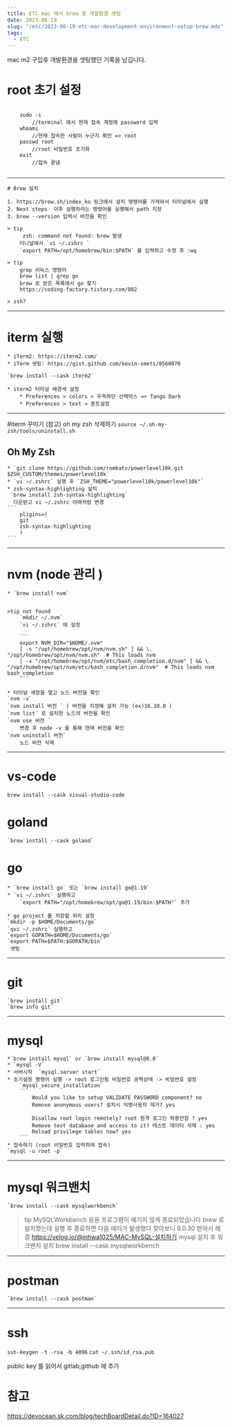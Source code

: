 ```yaml
---
title: ETC mac 에서 brew 로 개발환경 셋팅
date: 2023-06-19
slug: "/etc/2023-06-19-etc-mac-development-environment-setup-brew.mdx"
tags:
  - ETC
---
```


mac m2 구입후 개발환경을 셋팅했던 기록을 남깁니다.
# root 초기 설정
```
	
	sudo -s
		//terminal 에서 현재 접속 계정에 password 입력
	whoami 
		//현재 접속한 사람이 누군지 확인 => root
	passwd root 
		//root 비밀번호 초기화
	exit
		//접속 끝냄
	
```
---
	# Brew 설치

    1. https://brew.sh/index_ko 링크에서 설치 명령어를 가져와서 터미널에서 실행
	2. Next steps  이후 실행하라는 명령어를 실행해서 path 지정
    3. brew --version 입력시 버전을 확인
	
    > tip
         zsh: command not found: brew 발생
        터니널에서 `vi ~/.zshrc `
        `export PATH=/opt/homebrew/bin:$PATH` 를 입력하고 수정 후 :wq

	> tip 
        grep 리눅스 명령어
		brew list | grep go
		brew 로 받은 목록에서 go 찾기
		https://coding-factory.tistory.com/802

	> zsh?
---
# iterm 실행
	* iTerm2: https://iterm2.com/
    * iTerm 셋팅: https://gist.github.com/kevin-smets/8568070

    `brew install --cask iterm2`

    * iterm2 터미널 배경색 설정
        * Preferences > colors > 우측하단 선택박스 => Tango Dark
        * Preferences > text > 폰트설정 

---
#iterm 꾸미기
 (참고) oh my zsh 삭제하기
    `source ~/.oh-my-zsh/tools/uninstall.sh`

## Oh My Zsh
	* `git clone https://github.com/romkatv/powerlevel10k.git $ZSH_CUSTOM/themes/powerlevel10k`
	* `vi ~/.zshrc` 실행 후 `ZSH_THEME="powerlevel10k/powerlevel10k"`
    * zsh-syntax-highlighting 설치
	 `brew install zsh-syntax-highlighting`
      다운받고 vi ~/.zshrc 아래처럼 변경
    ```
        pligins=( 
        git
        zsh-syntax-highlighting
        )
    ```
---
# nvm (node 관리 )
    * `brew install nvm`
    
    
    >tip not found
        `mkdir ~/.nvm`
        `vi ~/.zshrc` 에 설정

        ```
        export NVM_DIR="$HOME/.nvm"
        [ -s "/opt/homebrew/opt/nvm/nvm.sh" ] && \. "/opt/homebrew/opt/nvm/nvm.sh"  # This loads nvm
        [ -s "/opt/homebrew/opt/nvm/etc/bash_completion.d/nvm" ] && \. "/opt/homebrew/opt/nvm/etc/bash_completion.d/nvm"  # This loads nvm bash_completion
        ```
	
    * 터미널 새창을 열고 노드 버전을 확인
	`nvm -v` 
    `nvm install 버전 ` ( 버전을 지정해 설치 가능 (ex)16.10.0 )
	`nvm list` 로 설치한 노드의 버전을 확인
	`nvm use 버전 `
		변경 후 node -v 을 통해 현재 버전을 확인
	`nvm uninstall 버전` 
		노드 버전 삭제
 	
---
# vs-code
 `brew install --cask visual-studio-code`

# goland
 	`brew install --cask goland`

# go

 	* `brew install go` 또는 `brew install go@1.19`
    * `vi ~/.zshrc` 실행하고 
 	    `export PATH="/opt/homebrew/opt/go@1.19/bin:$PATH"` 추가

    * go project 를 저장할 위치 설정
 	`mkdir -p $HOME/Documents/go`
    `qvi ~/.zshrc` 실행하고
 	`export GOPATH=$HOME/Documents/go`
 	`export PATH=$PATH:$GOPATH/bin`
     셋팅

---
# git 
 	`brew install git`
 	`brew info git`

---
# mysql
 	*`brew install mysql` or `brew install mysql@8.0`
 	* `mysql -V`
    * 서버시작  `mysql.server start`
    * 초기설정 명령어 실행 -> root 로그인됨 비밀번호 공백상태 -> 비밀번호 설정
 	    `mysql_secure_installation`
        ```
            Would you like to setup VALIDATE PASSWORD component? no
            Remove anonymous users? 설치시 익명사용자 제거? yes

            Disallow root login remotely? root 원격 로그인 허용안함 ? yes
            Remove test database and access to it? 테스트 데이터 삭제 : yes
            Reload privilege tables now? yes
        ```
	* 접속하기 (root 비밀번호 입력하여 접속)
    `mysql -u root -p`
---	
# mysql 워크밴치
	`brew install --cask mysqlworkbench`

 >tip MySQLWorkbench 응용 프로그램이 예기치 않게 종료되었습니다
    brew 로 설치했는데 실행 후 종료하면 다음 에러가 발생했다
    찾아보니 8.0.30 받아서 해결 
	https://velog.io/@inhwa1025/MAC-MySQL-설치하기 
 	mysql 설치 후 워크밴치 설치
 	brew install --cask mysqlworkbench
---
# postman
 	`brew install --cask postman`

---
# ssh 
`ssh-keygen -t -rsa -b 4096`
`cat ~/.ssh/id_rsa.pub`

public key 를 읽어서 gitlab,github 에 추가


# 참고
https://devocean.sk.com/blog/techBoardDetail.do?ID=164027
